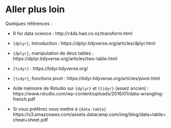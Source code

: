 # Aller plus loin 

Quelques références : 
  
- R for data science : http://r4ds.had.co.nz/transform.html
  
- `{dplyr}`, Introduction : https://dplyr.tidyverse.org/articles/dplyr.html

- `{dplyr}`, manipulation de deux tables : https://dplyr.tidyverse.org/articles/two-table.html

- `{tidyr}` : https://tidyr.tidyverse.org/

- `{tidyr}`, fonctions pivot : https://tidyr.tidyverse.org/articles/pivot.html


- Aide mémoire de Rstudio sur `{dplyr}` et `{tidyr}` (assez ancien) : https://www.rstudio.com/wp-content/uploads/2016/01/data-wrangling-french.pdf

- Si vous préférez vous mettre à `{data.table}` https://s3.amazonaws.com/assets.datacamp.com/img/blog/data+table+cheat+sheet.pdf


